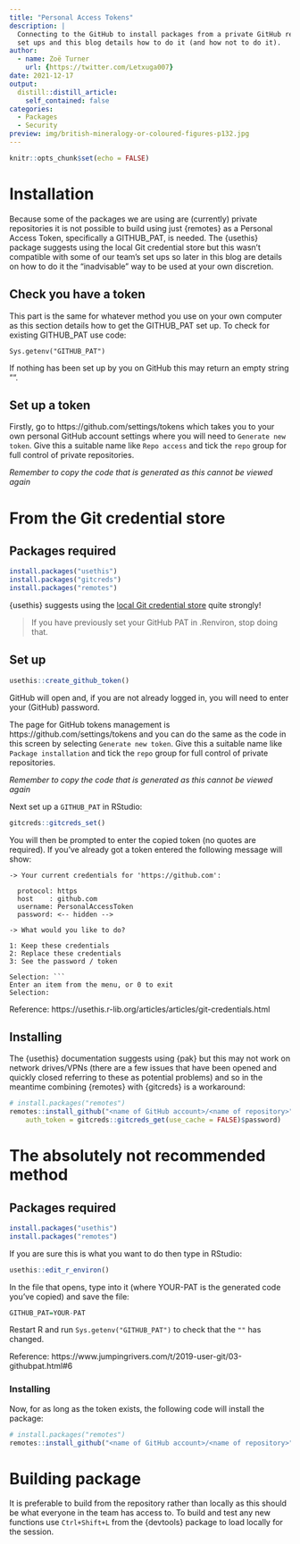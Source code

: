 ```yaml
---
title: "Personal Access Tokens"
description: |
  Connecting to the GitHub to install packages from a private GitHub repository requires security 
  set ups and this blog details how to do it (and how not to do it). 
author:
  - name: Zoë Turner
    url: {https://twitter.com/Letxuga007}
date: 2021-12-17
output:
  distill::distill_article:
    self_contained: false
categories:
  - Packages
  - Security
preview: img/british-mineralogy-or-coloured-figures-p132.jpg
---
```



```r
knitr::opts_chunk$set(echo = FALSE)
```

# Installation

Because some of the packages we are using are (currently) private repositories it is not possible to build using just {remotes} as a Personal Access Token, specifically a GITHUB_PAT, is needed. The {usethis} package suggests using the local Git credential store but this wasn't compatible with some of our team's set ups so later in this blog are details on how to do it the "inadvisable" way to be used at your own discretion.

## Check you have a token

This part is the same for whatever method you use on your own computer as this section details how to get the GITHUB_PAT set up. To check for existing GITHUB_PAT use code:

`Sys.getenv("GITHUB_PAT")`

If nothing has been set up by you on GitHub this may return an empty string "".

## Set up a token

Firstly, go to https://github.com/settings/tokens which takes you to your own personal GitHub account settings where you will need to `Generate new token`. Give this a suitable name like `Repo access` and tick the `repo` group for full control of private repositories.

_Remember to copy the code that is generated as this cannot be viewed again_


# From the Git credential store

## Packages required

```r

install.packages("usethis")
install.packages("gitcreds")
install.packages("remotes")

```


{usethis} suggests using the [local Git credential store](https://usethis.r-lib.org/articles/git-credentials.html) quite strongly!

> If you have previously set your GitHub PAT in .Renviron, stop doing that.

## Set up

```r
usethis::create_github_token()
```

GitHub will open and, if you are not already logged in, you will need to enter your (GitHub) password.

The page for GitHub tokens management is https://github.com/settings/tokens and you can do the same as the code
in this screen by selecting `Generate new token`. Give this a suitable name like `Package installation` and tick the `repo` group for full control of private repositories.

_Remember to copy the code that is generated as this cannot be viewed again_

Next set up a `GITHUB_PAT` in RStudio:

``` r
gitcreds::gitcreds_set()
```

You will then be prompted to enter the copied token (no quotes are required). If you've already got a token entered the following message will show:

```
-> Your current credentials for 'https://github.com':

  protocol: https
  host    : github.com
  username: PersonalAccessToken
  password: <-- hidden -->

-> What would you like to do? 

1: Keep these credentials
2: Replace these credentials
3: See the password / token

Selection: ```
Enter an item from the menu, or 0 to exit
Selection: 
```

Reference: https://usethis.r-lib.org/articles/articles/git-credentials.html

## Installing

The {usethis} documentation suggests using {pak} but this may not work on network drives/VPNs (there are a few issues that have been opened and quickly closed referring to these as potential problems) and so in the meantime 
combining {remotes} with {gitcreds} is a workaround:

``` r
# install.packages("remotes")
remotes::install_github("<name of GitHub account>/<name of repository>", 
    auth_token = gitcreds::gitcreds_get(use_cache = FALSE)$password)

```

# The absolutely not recommended method

## Packages required

```r

install.packages("usethis")
install.packages("remotes")

```

If you are sure this is what you want to do then type in RStudio:

``` r
usethis::edit_r_environ()

```
In the file that opens, type into it (where YOUR-PAT is the generated code you've copied) and save the file:

``` r
GITHUB_PAT=YOUR-PAT
```

Restart R and run `Sys.getenv("GITHUB_PAT")` to check that the `""` has changed.

Reference: https://www.jumpingrivers.com/t/2019-user-git/03-githubpat.html#6

### Installing

Now, for as long as the token exists, the following code will install the package:

``` r
# install.packages("remotes")
remotes::install_github("<name of GitHub account>/<name of repository>", auth_token = Sys.getenv("GITHUB_PAT"))

```

# Building package

It is preferable to build from the repository rather than locally as this should be what everyone in the team has access to. To build and test any new functions use `Ctrl+Shift+L` from the {devtools} package to load locally for the session. 